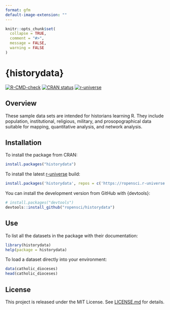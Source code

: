 ```yaml
---
format: gfm
default-image-extension: ""
---
```


<!-- README.md is rendered from README.qmd. Edit README.qmd and render to update README.md -->

```R
knitr::opts_chunk$set(
  collapse = TRUE,
  comment = "#>",
  message = FALSE,
  warning = FALSE
)
```

# {historydata}

<!-- badges: start -->
[![R-CMD-check](https://github.com/ropensci/historydata/actions/workflows/R-CMD-check.yaml/badge.svg)](https://github.com/ropensci/historydata/actions/workflows/R-CMD-check.yaml)
[![CRAN status](https://www.r-pkg.org/badges/version/historydata)](https://CRAN.R-project.org/package=historydata)
[![r-universe](https://ropensci.r-universe.dev/badges/historydata)](https://ropensci.r-universe.dev/historydata)
<!-- badges: end -->

## Overview

These sample data sets are intended for historians learning R. They include population, institutional, religious, military, and prosopographical data suitable for mapping, quantitative analysis, and network analysis.

## Installation

To install the package from CRAN:

```R
install.packages("historydata")
```

To install the latest [r-universe](https://ropensci.r-universe.dev/historydata) build:

```R
install.packages('historydata', repos = c('https://ropensci.r-universe.dev'))
```

You can install the development version from GitHub with {devtools}:

```R
# install.packages("devtools")
devtools::install_github("ropensci/historydata")
```

## Use

To list all the datasets in the package with their documentation:

```R
library(historydata)
help(package = historydata)
```

To load a dataset directly into your environment:
```R
data(catholic_dioceses)
head(catholic_dioceses)
```

## License

This project is released under the MIT License. See [LICENSE.md](LICENSE.md) for details.
